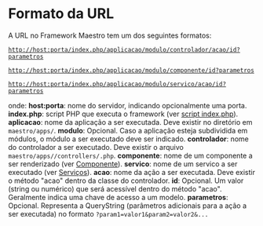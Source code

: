 <text xml:space="preserve">
= Formato da URL =
A URL no Framework Maestro tem um dos seguintes formatos:


<code>http://host:porta/index.php/applicacao/modulo/controlador/acao/id?parametros</code>


<code>http://host:porta/index.php/applicacao/modulo/componente/id?parametros</code>


<code>http://host:porta/index.php/applicacao/modulo/servico/acao/id?parametros</code>


onde:
'''host:porta''': nome do servidor, indicando opcionalmente uma porta.
'''index.php''': script PHP que executa o framework (ver [[>guia/fundamentos/index|script index.php]]).
'''aplicacao''': nome da aplicação a ser executada. Deve existir no diretório em <code>maestro/apps/<aplicacao></code>.
'''modulo''': Opcional. Caso a aplicação esteja subdividida em módulos, o módulo a ser executado deve ser indicado.
'''controlador''': nome do controlador a ser executado. Deve existir o arquivo <code>maestro/apps/<aplicacao>/controllers/<controlador>.php</code>.
'''componente''': nome de um componente a ser renderizado (ver [[>guia/view/componentes|Componente]]).
'''servico''': nome de um servico a ser executado (ver [[>guia/service/service|Serviços]]).
'''acao''': nome da ação a ser executada. Deve existir o método "acao" dentro da classe do controlador.
'''id''': Opcional. Um valor (string ou numérico) que será acessível dentro do método "acao". Geralmente indica uma chave de acesso a um modelo.
'''parametros''': Opcional. Representa a QueryString (parâmetros adicionais para a ação a ser executada) no formato <code>?param1=valor1&param2=valor2&...</code>
</text>